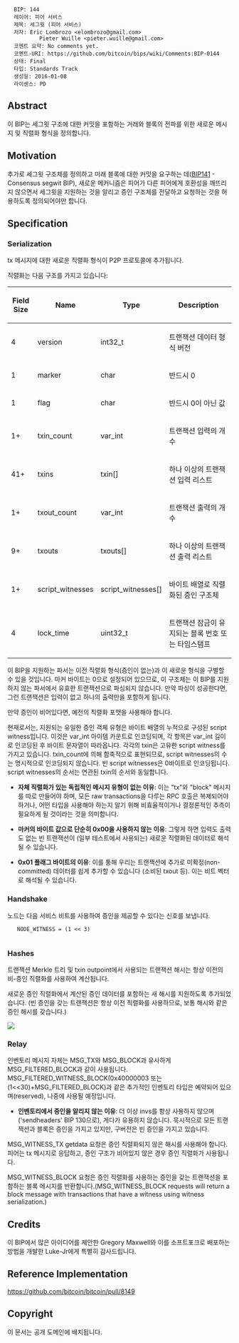 <pre>
  BIP: 144
  레이어: 피어 서비스
  제목: 세그윗 (피어 서비스)
  저자: Eric Lombrozo <elombrozo@gmail.com>
          Pieter Wuille <pieter.wuille@gmail.com>
  코멘트 요약: No comments yet.
  코멘트-URI: https://github.com/bitcoin/bips/wiki/Comments:BIP-0144
  상태: Final
  타입: Standards Track
  생성일: 2016-01-08
  라이센스: PD
</pre>

==Abstract==
이 BIP는 세그윗 구조에 대한 커밋을 포함하는 거래와 블록의 전파를 위한 새로운 메시지 및 직렬화 형식을 정의합니다.

==Motivation==
추가로 세그윗 구조체를 정의하고 미래 블록에 대한 커밋을 요구하는 데([https://github.com/bitcoin/bips/blob/master/bip-0141.mediawiki BIP141] - Consensus segwit BIP), 새로운 메커니즘은 피어가 다른 피어에게 호환성을 깨뜨리지 않으면서 세그윗을 지원하는 것을 알리고 증인 구조체를 전달하고 요청하는 것을 허용하도록 정의되어야만 합니다.

==Specification==

=== Serialization ===
tx 메시지에 대한 새로운 직렬화 형식이 P2P 프로토콜에 추가됩니다.

직렬화는 다음 구조를 가지고 있습니다:

{| class="wikitable" style="width: auto; text-align: center; font-size: smaller; table-layout: fixed;"
!Field Size
!Name
!Type
!Description
|-
| 4
| version
| int32_t
| 트랜잭션 데이터 형식 버전
|-
| 1
| marker
| char
| 반드시 0 
|-
| 1
| flag
| char
| 반드시 0이 아닌 값
|-
| 1+
| txin_count
| var_int
| 트랜잭션 입력의 개수
|-
| 41+
| txins
| txin[]
| 하나 이상의 트랜잭션 입력 리스트
|-
| 1+
| txout_count
| var_int
| 트랜잭션 출력의 개수
|-
| 9+
| txouts
| txouts[]
| 하나 이상의 트랜잭션 출력 리스트
|-
| 1+
| script_witnesses
| script_witnesses[]
| 바이트 배열로 직렬화된 증인 구조체
|-
| 4
| lock_time
| uint32_t
| 트랜잭션 잠금이 유지되는 블록 번호 또는 타임스탬프
|}

이 BIP을 지원하는 파서는 이전 직렬화 형식(증인이 없는)과 이 새로운 형식을 구별할 수 있을 것입니다. 마커 바이트는 0으로 설정되어 있으므로, 이 구조체는 이 BIP를 지원하지 않는 파서에서 유효한 트랜잭션으로 파싱되지 않습니다. 만약 파싱이 성공한다면, 그런 트랜잭션은 입력이 없고 하나의 출력만을 포함하게 됩니다.

만약 증인이 비어있다면, 예전의 직렬화 포맷을 사용해야 합니다.

현재로서는, 지원되는 유일한 증인 객체 유형은 바이트 배열의 누적으로 구성된 script witness입니다. 이것은 var_int 아이템 카운트로 인코딩되며, 각 항목은 var_int 길이로 인코딩된 후 바이트 문자열이 따라옵니다. 각각의 txin은 고유한 script witness를 가지고 있습니다. txin_count에 의해 함축적으로 표현되므로, script witnesses의 수는 명시적으로 인코딩되지 않습니다. 빈 script witnesses은 0바이트로 인코딩됩니다. script witnesses의 순서는 연관된 txin의 순서와 동일합니다.

* '''자체 직렬화가 있는 독립적인 메시지 유형이 없는 이유''': 이는 "tx"와 "block" 메시지를 따로 만들어야 하며, 모든 raw transactions을 다루는 RPC 호출은 복제되어야 하거나, 어떤 타입을 사용해야 하는지 알기 위해 비효율적이거나 결정론적인 추측이 필요하게 될 것이라는 것을 의미합니다.

* '''마커의 바이트 값으로 단순히 0x00을 사용하지 않는 이유''': 그렇게 하면 입력도 출력도 없는 빈 트랜잭션이 (일부 테스트에서 사용되는) 새로운 직렬화된 데이터로 해석될 수 있습니다.

* '''0x01 플래그 바이트의 이유''': 이를 통해 우리는 트랜잭션에 추가로 미확정(non-committed) 데이터를 쉽게 추가할 수 있습니다 (소비된 txout 등). 이는 비트 벡터로 해석될 수 있습니다.

=== Handshake ===
노드는 다음 서비스 비트를 사용하여 증인을 제공할 수 있다는 신호를 보냅니다.

    NODE_WITNESS = (1 << 3)
	

=== Hashes ===
트랜잭션 Merkle 트리 및 txin outpoint에서 사용되는 트랜잭션 해시는 항상 이전의 비-증인 직렬화를 사용하여 계산됩니다.

새로운 증인 직렬화에서 계산된 증인 데이터를 포함하는 새 해시를 지원하도록 추가되었습니다. (빈 증인을 갖는 트랜잭션은 항상 이전 직렬화를 사용하므로, 보통 해시와 같은 증인 해시를 갖습니다.)

<img src=bip-0144/witnesstx.png></img>

=== Relay ===
인벤토리 메시지 자체는 MSG_TX와 MSG_BLOCK과 유사하게 MSG_FILTERED_BLOCK과 같이 사용됩니다. MSG_FILTERED_WITNESS_BLOCK(0x40000003 또는 (1<<30)+MSG_FILTERED_BLOCK)과 같은 추가적인 인벤토리 타입은 예약되어 있으며(reserved), 나중에 사용될 예정입니다.

* '''인벤토리에서 증인을 알리지 않는 이유''': 더 이상 invs를 항상 사용하지 않으며('sendheaders' BIP 130으로), 게다가 유용하지 않습니다. 묵시적으로 모든 트랜잭션과 블록은 증인을 가지고 있지만, 구버전은 빈 증인을 가지고 있습니다.

MSG_WITNESS_TX getdata 요청은 증인 직렬화되지 않은 해시를 사용해야 합니다. 피어는 tx 메시지로 응답하고, 증인 구조가 비어있지 않은 경우 증인 직렬화가 사용됩니다.

MSG_WITNESS_BLOCK 요청은 증인 직렬화를 사용하는 증인을 갖는 트랜잭션을 포함하는 블록 메시지를 반환합니다.(MSG_WITNESS_BLOCK requests will return a block message with transactions that have a witness using witness serialization.)

== Credits ==
이 BIP에서 많은 아이디어를 제안한 Gregory Maxwell와 이를 소프트포크로 배포하는 방법을 개발한 Luke-Jr에게 특별히 감사드립니다.

== Reference Implementation ==
https://github.com/bitcoin/bitcoin/pull/8149

== Copyright ==
이 문서는 공개 도메인에 배치됩니다.

